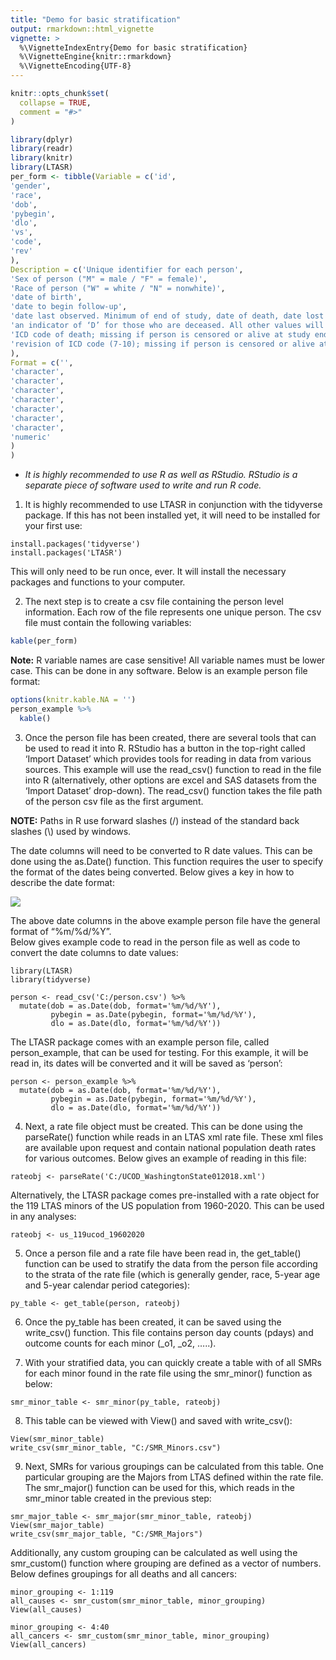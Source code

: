 ---
title: "Demo for basic stratification"
output: rmarkdown::html_vignette
vignette: >
  %\VignetteIndexEntry{Demo for basic stratification}
  %\VignetteEngine{knitr::rmarkdown}
  %\VignetteEncoding{UTF-8}
---

```{r, include = FALSE}
knitr::opts_chunk$set(
  collapse = TRUE,
  comment = "#>"
)

library(dplyr)
library(readr)
library(knitr)
library(LTASR)
per_form <- tibble(Variable = c('id',
'gender',
'race',
'dob',
'pybegin',
'dlo',
'vs',
'code',
'rev'
),
Description = c('Unique identifier for each person',
'Sex of person ("M" = male / "F" = female)',
'Race of person ("W" = white / "N" = nonwhite)',
'date of birth',
'date to begin follow-up',
'date last observed. Minimum of end of study, date of death, date lost to follow-up',
'an indicator of ‘D’ for those who are deceased. All other values will be treated as alive or censored as of dlo.',
'ICD code of death; missing if person is censored or alive at study end date',
'revision of ICD code (7-10); missing if person is censored or alive at study end date'
),
Format = c('',
'character',
'character',
'character',
'character',
'character',
'character',
'character',
'numeric'
)
)
```
* *It is highly recommended to use R as well as RStudio. RStudio is a separate piece of software used to write and run R code.*  

1. It is highly recommended to use LTASR in conjunction with the tidyverse package. If this has not been installed yet, it will need to be installed for your first use:  
```
install.packages('tidyverse')
install.packages('LTASR')

```  
  
This will only need to be run once, ever. It will install the necessary packages and functions to your computer.  

2.  The next step is to create a csv file containing the person level information. Each row of the file represents one unique person. The csv file must contain the following variables:  

```{r tbl, fig.align='center', echo = FALSE}
kable(per_form)
```

**Note:** R variable names are case sensitive! All variable names must be lower case.
This can be done in any software. Below is an example person file format:  

```{r, fig.align='center', echo=FALSE, message=FALSE}
options(knitr.kable.NA = '')
person_example %>%
  kable()
```
  
3.	Once the person file has been created, there are several tools that can be used to read it into R. RStudio has a button in the top-right called 'Import Dataset' which provides tools for reading in data from various sources. This example will use the read_csv() function to read in the file into R (alternatively, other options are excel and SAS datasets from the 'Import Dataset' drop-down). The read_csv() function takes the file path of the person csv file as the first argument.  

**NOTE:** Paths in R use forward slashes (/) instead of the standard back slashes (\\) used by windows.  

The date columns will need to be converted to R date values. This can be done using the as.Date() function. This function requires the user to specify the format of the dates being converted. Below gives a key in how to describe the date format:

![](dateimg.png)

The above date columns in the above example person file have the general format of “%m/%d/%Y”.  
Below gives example code to read in the person file as well as code to convert the date columns to date values:  


```
library(LTASR)
library(tidyverse)

person <- read_csv('C:/person.csv') %>%
  mutate(dob = as.Date(dob, format='%m/%d/%Y'),
         pybegin = as.Date(pybegin, format='%m/%d/%Y'),
         dlo = as.Date(dlo, format='%m/%d/%Y'))

```  

The LTASR package comes with an example person file, called person_example, that can be used for testing. For this example, it will be read in, its dates will be converted and it will be saved as 'person':

```
person <- person_example %>%
  mutate(dob = as.Date(dob, format='%m/%d/%Y'),
         pybegin = as.Date(pybegin, format='%m/%d/%Y'),
         dlo = as.Date(dlo, format='%m/%d/%Y'))
```
  
4.	Next, a rate file object must be created. This can be done using the parseRate() function while reads in an LTAS xml rate file. These xml files are available upon request and contain national population death rates for various outcomes. Below gives an example of reading in this file:  

```
rateobj <- parseRate('C:/UCOD_WashingtonState012018.xml')
```  

Alternatively, the LTASR package comes pre-installed with a rate object for the 119 LTAS minors of the US population from 1960-2020. This can be used in any analyses:  

```
rateobj <- us_119ucod_19602020
```  
  
5.	Once a person file and a rate file have been read in, the get_table() function can be used to stratify the data from the person file according to the strata of the rate file (which is generally gender, race, 5-year age and 5-year calendar period categories):  

```
py_table <- get_table(person, rateobj)
```  
  
6.	Once the py_table has been created, it can be saved using the write_csv() function. This file contains person day counts (pdays) and outcome counts for each minor (_o1, _o2, …..).  

7.	With your stratified data, you can quickly create a table with of all SMRs for each minor found in the rate file using the smr_minor() function as below:  

```
smr_minor_table <- smr_minor(py_table, rateobj)
```

8.	This table can be viewed with View() and saved with write_csv():  

```
View(smr_minor_table)
write_csv(smr_minor_table, "C:/SMR_Minors.csv")
```

9.	Next, SMRs for various groupings can be calculated from this table. One particular grouping are the Majors from LTAS defined within the rate file. The smr_major() function can be used for this, which reads in the smr_minor table created in the previous step:  

```
smr_major_table <- smr_major(smr_minor_table, rateobj)
View(smr_major_table)
write_csv(smr_major_table, "C:/SMR_Majors")
```

Additionally, any custom grouping can be calculated as well using the smr_custom() function where grouping are defined as a vector of numbers. Below defines groupings for all deaths and all cancers:  

```
minor_grouping <- 1:119
all_causes <- smr_custom(smr_minor_table, minor_grouping)
View(all_causes)

minor_grouping <- 4:40
all_cancers <- smr_custom(smr_minor_table, minor_grouping)
View(all_cancers)
```




